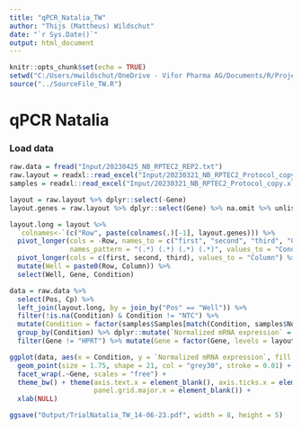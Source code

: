 ```yaml
---
title: "qPCR_Natalia_TW"
author: "Thijs (Mattheus) Wildschut"
date: "`r Sys.Date()`"
output: html_document
---
```


```r
knitr::opts_chunk$set(echo = TRUE)
setwd("C:/Users/mwildschut/OneDrive - Vifor Pharma AG/Documents/R/Projects/R_CSL-Vifor_TW/qPCR")
source("../SourceFile_TW.R")
```

# qPCR Natalia  {.tabset}

### Load data
```r
raw.data = fread("Input/20230425_NB_RPTEC2_REP2.txt")
raw.layout = readxl::read_excel("Input/20230321_NB_RPTEC2_Protocol_copy.xlsx", sheet = "LAYOUT")
samples = readxl::read_excel("Input/20230321_NB_RPTEC2_Protocol_copy.xlsx", sheet = "SAMPLE LIST")

layout = raw.layout %>% dplyr::select(-Gene)
layout.genes = raw.layout %>% dplyr::select(Gene) %>% na.omit %>% unlist

layout.long = layout %>%
  `colnames<-`(c("Row", paste(colnames(.)[-1], layout.genes))) %>%
  pivot_longer(cols = -Row, names_to = c("first", "second", "third", "Gene"), 
               names_pattern = "(.*) (.*) (.*) (.*)", values_to = "Condition") %>%
  pivot_longer(cols = c(first, second, third), values_to = "Column") %>%
  mutate(Well = paste0(Row, Column)) %>%
  select(Well, Gene, Condition)

data = raw.data %>%
  select(Pos, Cp) %>%
  left_join(layout.long, by = join_by("Pos" == "Well")) %>%
  filter(!is.na(Condition) & Condition != "NTC") %>%
  mutate(Condition = factor(samples$Samples[match(Condition, samples$No.)], levels = samples$Samples)) %>%
  group_by(Condition) %>% dplyr::mutate(`Normalized mRNA expression` = 2^-(Cp-mean(Cp[Gene == "HPRT"], na.rm = TRUE))) %>%
  filter(Gene != "HPRT") %>% mutate(Gene = factor(Gene, levels = layout.genes))

ggplot(data, aes(x = Condition, y = `Normalized mRNA expression`, fill = Condition)) +
  geom_point(size = 1.75, shape = 21, col = "grey30", stroke = 0.01) +
  facet_wrap(.~Gene, scales = "free") +
  theme_bw() + theme(axis.text.x = element_blank(), axis.ticks.x = element_blank(),
                     panel.grid.major.x = element_blank()) +
  xlab(NULL)

ggsave("Output/TrialNatalia_TW_14-06-23.pdf", width = 8, height = 5)

```

 